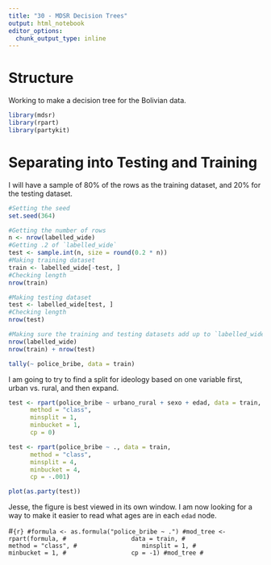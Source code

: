```yaml
---
title: "30 - MDSR Decision Trees"
output: html_notebook
editor_options: 
  chunk_output_type: inline
---
```


# Structure
Working to make a decision tree for the Bolivian data.

```r
library(mdsr)
library(rpart)
library(partykit)
```

# Separating into Testing and Training
I will have a sample of 80% of the rows as the training dataset, and 20% for the testing dataset.

```r
#Setting the seed
set.seed(364)

#Getting the number of rows
n <- nrow(labelled_wide)
#Getting .2 of `labelled_wide`
test <- sample.int(n, size = round(0.2 * n))
#Making training dataset
train <- labelled_wide[-test, ]
#Checking length
nrow(train)

#Making testing dataset
test <- labelled_wide[test, ]
#Checking length
nrow(test)

#Making sure the training and testing datasets add up to `labelled_wide`
nrow(labelled_wide)
nrow(train) + nrow(test)
```

```r
tally(~ police_bribe, data = train)
```

I am going to try to find a split for ideology based on one variable first, urban vs. rural, and then expand.

```r
test <- rpart(police_bribe ~ urbano_rural + sexo + edad, data = train,
      method = "class",
      minsplit = 1,
      minbucket = 1,
      cp = 0)
```

```r
test <- rpart(police_bribe ~ ., data = train,
      method = "class",
      minsplit = 4,
      minbucket = 4,
      cp = -.001)
```


```r
plot(as.party(test))
```

Jesse, the figure is best viewed in its own window. I am now looking for a way to make it easier to read what ages are in each `edad` node.

#```{r}
#formula <- as.formula("police_bribe ~ .")
#mod_tree <- rpart(formula,
#                  data = train,
#                  method = "class",
#                  minsplit = 1,
#                  minbucket = 1,
#                  cp = -1)
#mod_tree
#```

